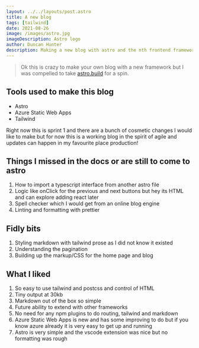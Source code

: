 ```yaml
---
layout: ../../layouts/post.astro
title: A new blog
tags: [tailwind]
date: 2021-08-26
image: /images/astro.jpg
imageDescription: Astro logo
author: Duncan Hunter
description: Making a new blog with astro and the nth frontend framework this year.
---
```


> Ok this is crazy to make your own blog with a new framework but I was compelled to take [astro.build](https://astro.build) for a spin.

## Tools used to make this blog
- Astro
- Azure Static Web Apps
- Tailwind

Right now this is sprint 1 and there are a bunch of cosmetic changes I would like to make but for now this is a working blog in the spirit of agile and updates can happen in my favourite place production!

## Things I missed in the docs or are still to come to astro
1. How to import a typescript interface from another astro file
2. Logic like onClick for the previous and next buttons but hey its HTML and can explore adding react later
3. Spell checker which I would get from an online blog engine
4. Linting and formatting with prettier

## Fidly bits
1. Styling markdown with tailwind prose as I did not know it existed
2. Understanding the pagination
3. Building up the markup/CSS for the home page and blog


## What I liked
1. So easy to use tailwind and postcss and control of HTML
2. Tiny output at 30kb
3. Markdown out of the box so simple
4. Future ability to extend with other frameworks
5. No need for any npm plugins to do routing, tailwind and markdown
6. Azure Static Web Apps is new and has some improving to do but if you know azure already it is very easy to get up and running
7. Astro is very simple and the vscode extension was nice but no formatting was rough